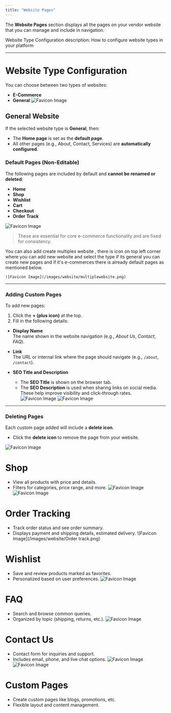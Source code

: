 ```yaml
---
title: "Website Pages"
---
```


The **Website Pages** section displays all the pages on your vendor website that you can manage and include in navigation.

Website Type Configuration
description: How to configure website types in your platform

---

# Website Type Configuration

You can choose between two types of websites:

- **E-Commerce**
- **General**
  ![Favicon Image](/images/website/websitetype.png)

## General Website

If the selected website type is **General**, then:

- The **Home page** is set as the **default page**.
- All other pages (e.g., About, Contact, Services) are **automatically configured**.

### Default Pages (Non-Editable)

The following pages are included by default and **cannot be renamed or deleted**:

- **Home**
- **Shop**
- **Wishlist**
- **Cart**
- **Checkout**
- **Order Track**

![Favicon Image](/images/website/website.png)

> These are essential for core e-commerce functionality and are fixed for consistency.

You can also add create multiples website , there is icon on top left corner where you can add new website and select the type if its general you can create new pages and if it's e-commerces there is already default pages as mentioned below.

    ![Favicon Image](/images/website/multiplewebsite.png)

---

### Adding Custom Pages

To add new pages:

1. Click the **+ (plus icon)** at the top.
2. Fill in the following details:

- **Display Name**  
  The name shown in the website navigation (e.g., _About Us_, _Contact_, _FAQ_).

- **Link**  
  The URL or internal link where the page should navigate (e.g., `/about`, `/contact`).

- **SEO Title and Description**
  - The **SEO Title** is shown on the browser tab.
  - The **SEO Description** is used when sharing links on social media.  
     These help improve visibility and click-through rates.
    ![Favicon Image](/images/website/Custompage.png)
    ![Favicon Image](/images/website/seo.png)

---

### Deleting Pages

Each custom page added will include a **delete icon**.

- Click the **delete icon** to remove the page from your website.

![Favicon Image](/images/website/deletepage.png)

# Shop

- View all products with price and details.
- Filters for categories, price range, and more.
  ![Favicon Image](/images/Shop.png)
  ![Favicon Image](/images/website/Shopdetail.png)

# Order Tracking

- Track order status and see order summary.
- Displays payment and shipping details, estimated delivery.
  ![Favicon Image](/images/website/Order track.png)

# Wishlist

- Save and review products marked as favorites.
- Personalized based on user preferences.
  ![Favicon Image](/images/website/wishlist.png)

# FAQ

- Search and browse common queries.
- Organized by topic (shipping, returns, etc.).
  ![Favicon Image](/images/website/faq.png)

# Contact Us

- Contact form for inquiries and support.
- Includes email, phone, and live chat options.
  ![Favicon Image](/images/website/contactus.png)
  ![Favicon Image](/images/website/contactus1.png)

# Custom Pages

- Create custom pages like blogs, promotions, etc.
- Flexible layout and content management.
